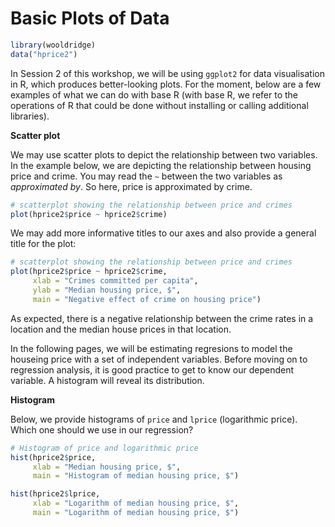 # Basic Plots of Data

```r
library(wooldridge)
data("hprice2")
```

In Session 2 of this workshop, we will be using `ggplot2` for data visualisation in R, which produces better-looking plots. For the moment, below are a few examples of what we can do with base R (with base R, we refer to the operations of R that could be done without installing or calling additional libraries).

**Scatter plot**

We may use scatter plots to depict the relationship between two variables. In the example below, we are depicting the relationship between housing price and crime. You may read the `~` between the two variables as *approximated by*. So here, price is approximated by crime.

```r
# scatterplot showing the relationship between price and crimes 
plot(hprice2$price ~ hprice2$crime)

```

We may add more informative titles to our axes and also provide a general title for the plot:

```r
# scatterplot showing the relationship between price and crimes 
plot(hprice2$price ~ hprice2$crime, 
     xlab = "Crimes committed per capita", 
     ylab = "Median housing price, $", 
     main = "Negative effect of crime on housing price")
```

As expected, there is a negative relationship between the crime rates in a location and the median house prices in that location.

In the following pages, we will be estimating regresions to model the houseing price with a set of independent variables. Before moving on to regression analysis, it is good practice to get to know our dependent variable. A histogram will reveal its distribution.

**Histogram**

Below, we provide histograms of `price` and `lprice` (logarithmic price). Which one should we use in our regression?

```r
# Histogram of price and logarithmic price
hist(hprice2$price, 
     xlab = "Median housing price, $", 
     main = "Histogram of median housing price, $")
```

```r
hist(hprice2$lprice, 
     xlab = "Logarithm of median housing price, $", 
     main = "Logarithm of median housing price, $")

```
